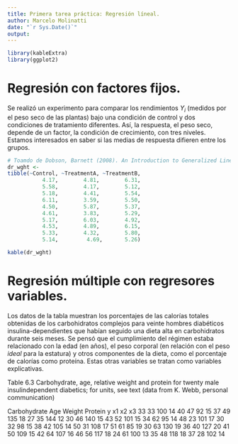 ---
title: Primera tarea práctica: Regresión líneal.
author: Marcelo Molinatti
date: "`r Sys.Date()`"
output:
---

```{r setup}
library(kableExtra)
library(ggplot2)
```

# Regresión con factores fijos.

Se realizó un experimento para comparar los rendimientos $Y_i$ (medidos por el peso seco de las plantas) bajo una condición de control y dos condiciones de tratamiento diferentes. Así, la respuesta, el peso seco, depende de un factor, la condición de crecimiento, con tres niveles. Estamos interesados en saber si las medias de respuesta difieren entre los grupos.

```{r table-data-fix, echo=FALSE, label="tab:reg-fix", tab.caption="Pesos seco de plantas bajo tres condiciones de crecimiento ditintas."}
# Toamdo de Dobson, Barnett (2008). An Introduction to Generalized Linear Models.
dr_wght <- 
tibble(~Control, ~TreatmentA, ~TreatmentB,
		   4.17, 		4.81, 		 6.31,
		   5.58, 		4.17, 		 5.12,
		   5.18,        4.41, 		 5.54,
		   6.11,        3.59, 		 5.50,
		   4.50,        5.87, 		 5.37,
		   4.61,        3.83, 		 5.29,
		   5.17,        6.03, 		 4.92,
		   4.53,        4.89, 		 6.15,
		   5.33,        4.32, 		 5.80,
		   5.14,         4.69, 		 5.26)

kable(dr_wght)
```



# Regresión múltiple con regresores variables.

Los datos de la tabla  muestran los porcentajes de las calorías totales obtenidas de los carbohidratos complejos para veinte hombres diabéticos insulina-dependientes que habían seguido una dieta alta en carbohidratos durante seis meses. Se pensó que el cumplimiento del régimen estaba relacionado con la edad (en años), el peso corporal (en relación con el peso _ideal_ para la estatura) y otros componentes de la dieta, como el porcentaje de calorías como proteína. Estas otras variables se tratan como variables explicativas.


Table 6.3 Carbohydrate, age, relative weight and protein for twenty male insulindependent diabetics; for units, see text (data from K. Webb, personal communication)

Carbohydrate Age Weight Protein
y x1 x2 x3
33 33 100 14
40 47 92 15
37 49 135 18
27 35 144 12
30 46 140 15
43 52 101 15
34 62 95 14
48 23 101 17
30 32 98 15
38 42 105 14
50 31 108 17
51 61 85 19
30 63 130 19
36 40 127 20
41 50 109 15
42 64 107 16
46 56 117 18
24 61 100 13
35 48 118 18
37 28 102 14